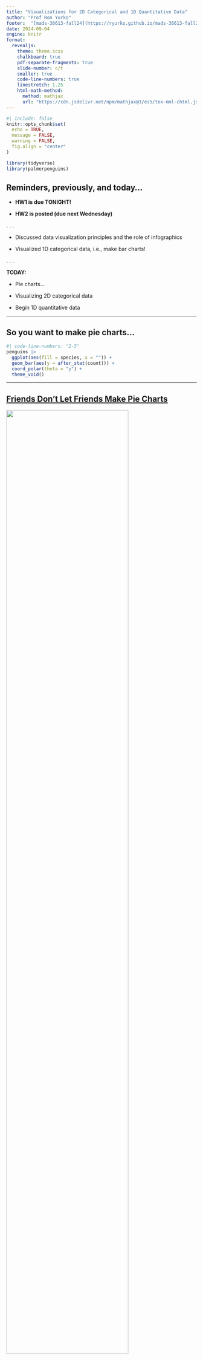 ```yaml
---
title: "Visualizations for 2D Categorical and 1D Quantitative Data"
author: "Prof Ron Yurko"
footer:  "[mads-36613-fall24](https://ryurko.github.io/mads-36613-fall24/)"
date: 2024-09-04
engine: knitr
format:
  revealjs:
    theme: theme.scss
    chalkboard: true
    pdf-separate-fragments: true
    slide-number: c/t
    smaller: true
    code-line-numbers: true
    linestretch: 1.25
    html-math-method:
      method: mathjax
      url: "https://cdn.jsdelivr.net/npm/mathjax@3/es5/tex-mml-chtml.js"
---
```


```r
#| include: false
knitr::opts_chunk$set(
  echo = TRUE,
  message = FALSE,
  warning = FALSE,
  fig.align = "center"
)

library(tidyverse)
library(palmerpenguins)
```

## Reminders, previously, and today...

+ **HW1 is due TONIGHT!**

+ **HW2 is posted (due next Wednesday)**

. . .

+ Discussed data visualization principles and the role of infographics

+ Visualized 1D categorical data, i.e., make bar charts!

. . .

**TODAY:**

+ Pie charts...

+ Visualizing 2D categorical data

+ Begin 1D quantitative data

---

## So you want to make pie charts...

```r
#| code-line-numbers: "2-5"
penguins |> 
  ggplot(aes(fill = species, x = "")) + 
  geom_bar(aes(y = after_stat(count))) +
  coord_polar(theta = "y") +
  theme_void() 
```

---

## [Friends Don't Let Friends Make Pie Charts](https://github.com/cxli233/FriendsDontLetFriends)

![](https://raw.githubusercontent.com/cxli233/FriendsDontLetFriends/9267fcbb0e5db5a95c2cf624db3c53b50d6ee2fb/Results/dont_pie_chart.svg){fig-align="center" width=80%}

---

## [Waffle charts](https://github.com/hrbrmstr/waffle) are cooler anyway...

```r
library(waffle)
penguins |>
  group_by(species) |> 
  summarize(count = n(), .groups = "drop") |> 
  ggplot(aes(fill = species, values = count)) +
  geom_waffle(n_rows = 20, color = "white", flip = TRUE) +
  coord_equal() +
  theme_void()
```



---

## 2D categorical basics: marginal / conditional distribution 

```r
addmargins(table("Species" = penguins$species, "Island" = penguins$island))
```

+ Column and row sums: marginal distributions

+ Values within rows: conditional distribution for `Island` given `Species`

+ Values within columns: conditional distribution for `Species` given `Island`

+ Bottom right: total number of observations

---

## Connecting distributions to visualizations

Five distributions for two categorical variables $A$ and $B$:

- __Marginals__:  $P(A)$ and $P(B)$

- __Conditionals__: $P(A | B)$ and $P(B|A)$

- __Joint__: $P(A, B)$

We use bar charts to visualize marginal distributions for categorical variables...

. . .

**And we'll use more bar charts to visualize conditional and joint distributions!**

---

## Stacked bar charts - a bar chart of spine charts


```r
#| code-line-numbers: "2"
penguins |>
  ggplot(aes(x = species, fill = island)) +
  geom_bar() + 
  theme_bw()
```

::: {style="font-size: 75%;"}

+ Easy to see marginal of `species`,  i.e., $P($ `x` $)$

+ Can see conditional of `island` | `species`,  i.e., $P($ `fill` | `x` $)$

+ Harder to see conditional of `species` | `island`,  i.e., $P($ `x` | `fill` $)$

:::

---

## Side-by-side bar charts

```r
#| code-line-numbers: "3"
penguins |>
  ggplot(aes(x = species, fill = island)) + 
  geom_bar(position = "dodge") +
  theme_bw()
```

::: {style="font-size: 75%;"}

+ Easy to see conditional of `island` | `species`,  i.e., $P($ `fill` | `x` $)$

+ Can see conditional of `species` | `island`,  i.e., $P($ `x` | `fill` $)$

:::

---

## Side-by-side bar charts

```r
#| code-line-numbers: "3"
penguins |>
  ggplot(aes(x = species, fill = island)) + 
  geom_bar(position = position_dodge(preserve = "single")) +
  theme_bw()
```

::: {style="font-size: 75%;"}

+ Easy to see conditional of `island` | `species`,  i.e., $P($ `fill` | `x` $)$

+ Can see conditional of `species` | `island`,  i.e., $P($ `x` | `fill` $)$

:::

---

## [Complete](https://tidyr.tidyverse.org/reference/complete.html) missing values to preserve location

```r
#| code-line-numbers: "2-6"
penguins |>
  count(species, island) |>
  complete(species = unique(species), island = unique(island), 
           fill = list(n = 0)) |>
  ggplot(aes(x = species, y = n, fill = island)) + 
  geom_bar(stat = "identity", position = "dodge") +
  theme_bw()
```


---

## What do you prefer?

```r
#| echo: false
#| layout-ncol: 2
#| fig-height: 9
penguins |>
  ggplot(aes(x = species, fill = island)) +
  geom_bar() + 
  theme_bw() +
  theme(text = element_text(size = 18))

penguins |>
  count(species, island) |>
  complete(species = unique(species), island = unique(island), 
           fill = list(n = 0)) |>
  ggplot(aes(x = species, y = n, fill = island)) + 
  geom_bar(stat = "identity", position = "dodge") +
  theme_bw() +
  theme(text = element_text(size = 18))
```


---

## Chi-squared test for 1D categorical data:

::: {style="font-size: 75%;"}

+ __Null hypothesis__ $H_0$: $p_1 = p_2 = \dots = p_K$, compute the test statistic:

$$
\chi^2 = \sum_{j=1}^K \frac{(O_j - E_j)^2}{E_j}
$$

+ $O_j$: observed counts in category $j$

+ $E_j$: expected counts under $H_0$, i.e., each category is equally to occur $n / K = p_1 = p_2 = \dots = p_K$

:::

. . .

```r
chisq.test(table(penguins$species))
```

---

## Hypothesis testing review


:::: {.columns}

::: {.column width="50%"}

::: {style="font-size: 85%;"}

Computing $p$-values works like this:

- Choose a test statistic.

- Compute the test statistic in your dataset.

- Is test statistic "unusual" compared to what I would expect under $H_0$?

- Compare $p$-value to __target error rate__ $\alpha$ (typically referred to as target level $\alpha$ )

- Typically choose $\alpha = 0.05$ 

  - i.e., if we reject null  hypothesis at $\alpha = 0.05$ then, assuming $H_0$ is true, there is a 5% chance it is a false positive (aka Type 1 error)
  

:::

:::

::: {.column width="50%"}

::: {.fragment}

![](https://measuringu.com/wp-content/uploads/2021/04/042121-F2.jpg){fig-align="center"}

:::

:::

::::

---

## Inference for 2D categorical data 

::: {style="font-size: 75%;"}

Again we use the __chi-squared test__:

+ __Null hypothesis__ $H_0$: variables $A$ and $B$ are independent, compute the test statistic:


$$\chi^2 = \sum_{i}^{K_A} \sum_{j}^{K_B} \frac{(O_{ij} - E_{ij})^2}{E_{ij}}$$


+ $O_{ij}$: observed counts in contingency table

+ $E_{ij}$: expected counts under $H_0$

$$
\begin{aligned}
E_{ij} &= n \cdot P(A = a_i, B = b_j) \\
&= n \cdot P(A = a_i) P(B = b_j) \\
&= n \cdot \left( \frac{n_{i \cdot}}{n} \right) \left( \frac{ n_{\cdot j}}{n} \right)
\end{aligned}
$$

:::

---

## Inference for 2D categorical data 

::: {style="font-size: 75%;"}

Again we use the __chi-squared test__:

+ __Null hypothesis__ $H_0$: variables $A$ and $B$ are independent, compute the test statistic:


$$\chi^2 = \sum_{i}^{K_A} \sum_{j}^{K_B} \frac{(O_{ij} - E_{ij})^2}{E_{ij}}$$


+ $O_{ij}$: observed counts in contingency table

+ $E_{ij}$: expected counts under $H_0$

:::

```r
chisq.test(table(penguins$species, penguins$island))
```

---

## Visualize independence test with mosaic plots

::: {style="font-size: 75%;"}

Two variables are __independent__ if knowing the level of one tells us nothing about the other

+ i.e.  $P(A | B) = P(A)$, and that $P(A, B) = P(A) \times P(B)$

Create a __mosaic__ plot using __base `R`__

:::

```r
mosaicplot(table(penguins$species, penguins$island)) 
```


---

## Shade by _Pearson residuals_

::: {style="font-size: 75%;"}

+ The __test statistic__ is: 

$$\chi^2 = \sum_{i}^{K_A} \sum_{j}^{K_B} \frac{(O_{ij} - E_{ij})^2}{E_{ij}}$$

+ Define the _Pearson residuals_ as:

$$r_{ij} = \frac{O_{ij} - E_{ij}}{\sqrt{E_{ij}}}$$

- Side-note: In general, Pearson residuals are $\frac{\text{residuals}}{\sqrt{\text{variance}}}$

:::

. . .

::: {style="font-size: 75%;"}

+ $r_{ij} \approx 0 \rightarrow$ observed counts are close to expected counts

+ $|r_{ij}| > 2 \rightarrow$ "significant" at level $\alpha = 0.05$.

+ Very positive $r_{ij} \rightarrow$ more than expected, while very negative $r_{ij} \rightarrow$ fewer than expected

+ **Color by Pearson residuals** to tell us which combos are much bigger/smaller than expected.

:::

---

```r
mosaicplot(table(penguins$species, penguins$island), shade = TRUE)
```


---

```r
mosaicplot(table(penguins$island, penguins$sex), shade = TRUE,
           main = "Distribution of penguins' sex does not vary across islands")
```


---

## Bonus: [Treemaps](https://cran.r-project.org/web/packages/treemapify/vignettes/introduction-to-treemapify.html) do not require same categorical levels across subgroups 

```r
#| output-location: slide
library(treemapify)
penguins |>
  group_by(species, island) |>
  summarize(count = n(), .groups = "drop") |>
  ggplot(aes(area = count, subgroup = island,
             label = species,
             fill = interaction(species, island))) +
  # 1. Draw species borders and fill colors
  geom_treemap() +
  # 2. Draw island borders
  geom_treemap_subgroup_border() +
  # 3. Print island text
  geom_treemap_subgroup_text(place = "centre", grow = T, 
                             alpha = 0.5, colour = "black",
                             fontface = "italic", min.size = 0) +
  # 4. Print species text
  geom_treemap_text(colour = "white", place = "topleft", 
                    reflow = T) +
  guides(colour = "none", fill = "none")
```

---

## 1D Quantitative Data

Observations are collected into a vector $(x_1, \dots, x_n)$, $x_i \in \mathbb{R}$ (or $\mathbb{R}^+$, $\mathbb{Z}$)

Common __summary statistics__ for 1D quantitative data:

. . .

+ __Center__: Mean, median, weighted mean, mode

  + Related to the first moment, i.e., $\mathbb{E}[X]$

. . .

+ __Spread__: Variance, range, min/max, quantiles, IQR

  + Related to the second moment, i.e., $\mathbb{E}[X^2]$
  
. . .

+ __Shape__: symmetry, skew, kurtosis ("peakedness")

  + Related to higher order moments, i.e., skewness is $\mathbb{E}[X^3]$, kurtosis is $\mathbb{E}[X^4]$
  

Compute various statistics with `summary()`, `mean()`, `median()`, `quantile()`, `range()`, `sd()`, `var()`, etc.

---

## Box plots visualize summary statistics

```r
#| code-line-numbers: "2-4"
penguins |>
  ggplot(aes(y = flipper_length_mm)) +
  geom_boxplot(aes(x = "")) +
  coord_flip()
```


---

## Histograms display 1D continuous distributions

```r
#| code-line-numbers: "2-3"
penguins |>
  ggplot(aes(x = flipper_length_mm)) +
  geom_histogram()
```


---

## [Do NOT rely on box plots...](https://www.autodesk.com/research/publications/same-stats-different-graphs)


 

---

## What do visualizations of continuous distributions display?

__Probability that continuous variable $X$ takes a particular value is 0__ 

e.g., $P$ (`flipper_length_mm` $= 200$) $= 0$, _why_?

. . .

Instead we use the __probability density function (PDF)__ to provide a __relative likelihood__ 

For continuous variables we can use the __cumulative distribution function (CDF)__,

$$
F(x) = P(X \leq x)
$$

. . .

For $n$ observations we can easily compute the __Empirical CDF (ECDF)__:


$$\hat{F}_n(x)  = \frac{\text{# obs. with variable} \leq x}{n} = \frac{1}{n} \sum_{i=1}^{n}1(x_i \leq x)$$


- where $1()$ is the indicator function, i.e. `ifelse(x_i <= x, 1, 0)`

---

## Display full distribution with ECDF plot

```r
#| code-line-numbers: "3"
penguins |>
  ggplot(aes(x = flipper_length_mm)) + 
  stat_ecdf() +
  theme_bw()
```

---

## What's the relationship between these two figures?

```r
#| echo: false
#| warning: false
#| message: false
library(patchwork)
pens_hist <- penguins |>
  ggplot(aes(x = flipper_length_mm)) +
  geom_histogram()
pens_ecdf <- penguins |>
  ggplot(aes(x = flipper_length_mm)) + 
  stat_ecdf() +
  theme_bw()
pens_hist + pens_ecdf
```

---

## What about comparing to theoretical distributions?

:::: {.columns}

::: {.column width="50%"}

![](https://upload.wikimedia.org/wikipedia/commons/thumb/7/74/Normal_Distribution_PDF.svg/2560px-Normal_Distribution_PDF.svg.png){fig-align="center" width=100%}

:::

::: {.column width="50%"}

![](https://upload.wikimedia.org/wikipedia/commons/thumb/c/ca/Normal_Distribution_CDF.svg/2560px-Normal_Distribution_CDF.svg.png){fig-align="center" width=100%}

:::

::::


---

## One-Sample Kolmogorov-Smirnov Test

- We compare the ECDF $\hat{F}(x)$ to a theoretical distribution's CDF $F(x)$

- The one sample KS test statistic is: $\text{max}_x |\hat{F}(x) - F(x)|$

![](https://upload.wikimedia.org/wikipedia/commons/c/cf/KS_Example.png){fig-align="center" width=80%}

---

## Flipper length example

What if we assume `flipper_length_mm` follows Normal distribution? 

+ i.e., `flipper_length_mm` $\sim N(\mu, \sigma^2)$

Need estimates for mean $\mu$ and standard deviation $\sigma$:

```r
flipper_length_mean <- mean(penguins$flipper_length_mm, na.rm = TRUE)
flipper_length_sd <- sd(penguins$flipper_length_mm, na.rm = TRUE)
```

. . .

Perform one-sample KS test using [`ks.test()`](https://stat.ethz.ch/R-manual/R-devel/library/stats/html/ks.test.html):

```r
ks.test(x = penguins$flipper_length_mm, y = "pnorm",
        mean = flipper_length_mean, sd = flipper_length_sd)
```


---

## Flipper length example

```r
#| label: kstest-plot
#| echo: false
# First create the ECDF function for the variable:
fl_ecdf <- ecdf(penguins$flipper_length_mm)
# Compute the absolute value of the differences between the ECDF for the values
# and the theoretical values with assumed Normal distribution:
abs_ecdf_diffs <- abs(fl_ecdf(penguins$flipper_length_mm) - pnorm(penguins$flipper_length_mm,
                                                                  mean = flipper_length_mean, sd = flipper_length_sd))
# Now find where the maximum difference is:
max_abs_ecdf_diff_i <- which.max(abs_ecdf_diffs)
# Get this flipper length value:
max_fl_diff_value <- penguins$flipper_length_mm[max_abs_ecdf_diff_i]
# Plot the ECDF with the theoretical Normal and KS test info:
penguins |>
  ggplot(aes(x = flipper_length_mm)) +
  stat_ecdf(color = "darkblue") +
  # Use stat_function to draw the Normal ECDF
  stat_function(fun = pnorm, args = list(mean = flipper_length_mean, sd = flipper_length_sd), color = "black", linetype = "dashed") +
  # Draw KS test line:
  geom_vline(xintercept = max_fl_diff_value, color = "red") +
  # Add text with the test results (x and y are manually entered locations)
  annotate(geom = "text", x = 215, y = .25, label = "KS test stat = 0.12428\np-value = 5.163e-05") + 
  labs(x = "Flipper length (mm)", y = "Fn(x)") + theme_bw()
```


---

### Visualize distribution comparisons using quantile-quantile (q-q) plots

```r
#| code-line-numbers: "2-4"
penguins |>
  ggplot(aes(sample = flipper_length_mm)) +
  stat_qq() +
  stat_qq_line()
```


---

## Recap and next steps

+ Visualize categorical data with bars! Regular, stacked, side-by-side, mosaic

+ Display uncertainty: (1D) standard errors, (2D) Pearson residuals

+ Visualize 1D quantitative data with histograms, ECDFs, but never use a box plot by itself

. . .

+ **HW1 is due TONIGHT!**

+ **HW2 is posted (due next Wednesday)**

. . .

+ **Next time**: Density Estimation

+ Recommended reading: 

+ [CW Chapter 11 Visualizing nested proportions](https://clauswilke.com/dataviz/nested-proportions.html), [CW Chapter 7 Visualizing distributions: Histograms and density plots](https://clauswilke.com/dataviz/histograms-density-plots.html), [CW Chapter 8 Visualizing distributions: Empirical cumulative distribution functions and q-q plots](https://clauswilke.com/dataviz/ecdf-qq.html)


---

## BONUS: Visualizing the KS test statistic

```r
#| echo: true
#| ref.label: kstest-plot
#| eval: false
```


